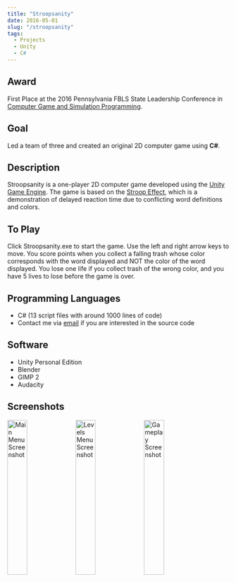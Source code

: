 ```yaml
---
title: "Stroopsanity"
date: 2016-05-01
slug: "/stroopsanity"
tags:
  - Projects
  - Unity
  - C#
---
```


## Award ##

First Place at the 2016 Pennsylvania FBLS State Leadership Conference in [Computer Game and Simulation Programming](http://www.pafbla.org/downloads/SLC_Award_Winners/2016_SLC_Final_Awards_Winners_List.pdf).

## Goal ##

Led a team of three and created an original 2D computer game using **C#**.

## Description ##

Stroopsanity is a one-player 2D computer game developed using the [Unity Game Engine](https://unity3d.com/). The game is based on the [Stroop Effect](https://en.wikipedia.org/wiki/Stroop_effect), which is a demonstration of delayed reaction time due to conflicting word definitions and colors.

## To Play ##

Click Stroopsanity.exe to start the game. Use the left and right arrow keys to move. You score points when you collect a falling trash whose color corresponds with the word displayed and NOT the color of the word displayed. You lose one life if you collect trash of the wrong color, and you have 5 lives to lose before the game is over.

## Programming Languages ##

* C# (13 script files with around 1000 lines of code)
* Contact me via [email](mailto:me@victormao.com) if you are interested in the source code

## Software ##

* Unity Personal Edition
* Blender
* GIMP 2
* Audacity

## Screenshots ##

<img src="./stroopsanity1.png" width="30%" alt="Main Menu Screenshot" />
<img src="./stroopsanity2.png" width="30%" alt="Levels Menu Screenshot" />
<img src="./stroopsanity3.png" width="30%" alt="Gameplay Screenshot" />
